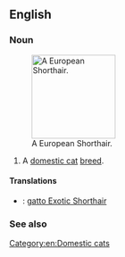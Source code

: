 ==English==

===Noun===
{{en-noun|sg=[[Exotic Shorthair]]}}
[[File:Loonah-of-nosgoth-age1year.jpg|thumb|right|150px|A European Shorthair.]]
# A [[domestic cat]] [[breed]].

====Translations====
{{checktrans-top}}
* {{ttbc|it}}: [[gatto Exotic Shorthair]]
{{trans-mid}}

{{trans-bottom}}

===See also===
{{wikipedia|Exotic Shorthair}}
{{commonscat|Exotic shorthair}}

[[Category:en:Domestic cats]]